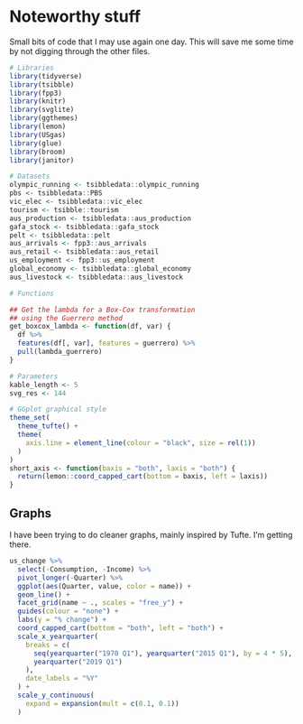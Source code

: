 # Noteworthy stuff

Small bits of code that I may use again one day. This will save me some time by not digging through the other files.

```r
# Libraries
library(tidyverse)
library(tsibble)
library(fpp3)
library(knitr)
library(svglite)
library(ggthemes)
library(lemon)
library(USgas)
library(glue)
library(broom)
library(janitor)

# Datasets
olympic_running <- tsibbledata::olympic_running
pbs <- tsibbledata::PBS
vic_elec <- tsibbledata::vic_elec
tourism <- tsibble::tourism
aus_production <- tsibbledata::aus_production
gafa_stock <- tsibbledata::gafa_stock
pelt <- tsibbledata::pelt
aus_arrivals <- fpp3::aus_arrivals
aus_retail <- tsibbledata::aus_retail
us_employment <- fpp3::us_employment
global_economy <- tsibbledata::global_economy
aus_livestock <- tsibbledata::aus_livestock

# Functions

## Get the lambda for a Box-Cox transformation
## using the Guerrero method
get_boxcox_lambda <- function(df, var) {
  df %>%
  features(df[, var], features = guerrero) %>%
  pull(lambda_guerrero)
}

# Parameters
kable_length <- 5
svg_res <- 144

# GGplot graphical style
theme_set(
  theme_tufte() +
  theme(
    axis.line = element_line(colour = "black", size = rel(1))
  )
)
short_axis <- function(baxis = "both", laxis = "both") {
  return(lemon::coord_capped_cart(bottom = baxis, left = laxis))
}
```

## Graphs

I have been trying to do cleaner graphs, mainly inspired by Tufte. I'm getting there.

```r
us_change %>%
  select(-Consumption, -Income) %>%
  pivot_longer(-Quarter) %>%
  ggplot(aes(Quarter, value, color = name)) +
  geom_line() +
  facet_grid(name ~ ., scales = "free_y") +
  guides(colour = "none") +
  labs(y = "% change") +
  coord_capped_cart(bottom = "both", left = "both") +
  scale_x_yearquarter(
    breaks = c(
      seq(yearquarter("1970 Q1"), yearquarter("2015 Q1"), by = 4 * 5),
      yearquarter("2019 Q1")
    ),
    date_labels = "%Y"
  ) +
  scale_y_continuous(
    expand = expansion(mult = c(0.1, 0.1))
  )
```
